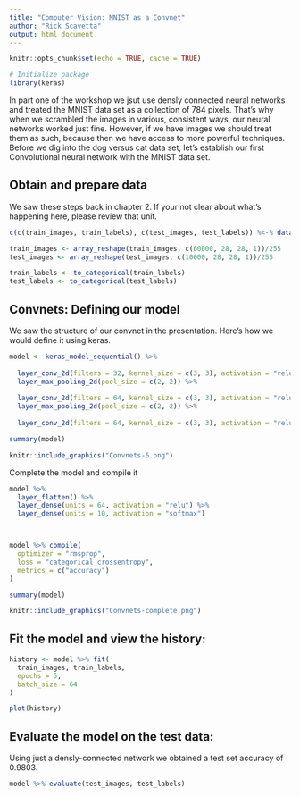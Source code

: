 ```yaml
---
title: "Computer Vision: MNIST as a Convnet"
author: "Rick Scavetta"
output: html_document
---
```


```r
knitr::opts_chunk$set(echo = TRUE, cache = TRUE)

# Initialize package
library(keras)
```

In part one of the workshop we jsut use densly connected neural networks and treated the MNIST data set as a collection of 784 pixels. That's why when we scrambled the images in various, consistent ways, our neural networks worked just fine. However, if we have images we should treat them as such, because then we have access to more powerful techniques. Before we dig into the dog versus cat data set, let's establish our first Convolutional neural network with the MNIST data set. 

## Obtain and prepare data

We saw these steps back in chapter 2. If your not clear about what's happening here, please review that unit.

```r

c(c(train_images, train_labels), c(test_images, test_labels)) %<-% dataset_mnist()

train_images <- array_reshape(train_images, c(60000, 28, 28, 1))/255
test_images <- array_reshape(test_images, c(10000, 28, 28, 1))/255

train_labels <- to_categorical(train_labels)
test_labels <- to_categorical(test_labels)

```

## Convnets: Defining our model 

We saw the structure of our convnet in the presentation. Here's how we would define it using keras.

```r

model <- keras_model_sequential() %>%
  
  layer_conv_2d(filters = 32, kernel_size = c(3, 3), activation = "relu", input_shape = c(28, 28, 1)) %>%
  layer_max_pooling_2d(pool_size = c(2, 2)) %>%
  
  layer_conv_2d(filters = 64, kernel_size = c(3, 3), activation = "relu") %>%
  layer_max_pooling_2d(pool_size = c(2, 2)) %>%
  
  layer_conv_2d(filters = 64, kernel_size = c(3, 3), activation = "relu")

summary(model)

```



```r

knitr::include_graphics("Convnets-6.png")
```

Complete the model and compile it

```r

model %>%
  layer_flatten() %>%
  layer_dense(units = 64, activation = "relu") %>%
  layer_dense(units = 10, activation = "softmax")



model %>% compile(
  optimizer = "rmsprop",
  loss = "categorical_crossentropy",
  metrics = c("accuracy")
)

summary(model)

```

```r

knitr::include_graphics("Convnets-complete.png")
```


## Fit the model and view the history:

```r

history <- model %>% fit(
  train_images, train_labels,
  epochs = 5, 
  batch_size = 64
)

plot(history)

```

## Evaluate the model on the test data:

Using just a densly-connected network we obtained a test set accuracy of 0.9803.

```r

model %>% evaluate(test_images, test_labels)

```

